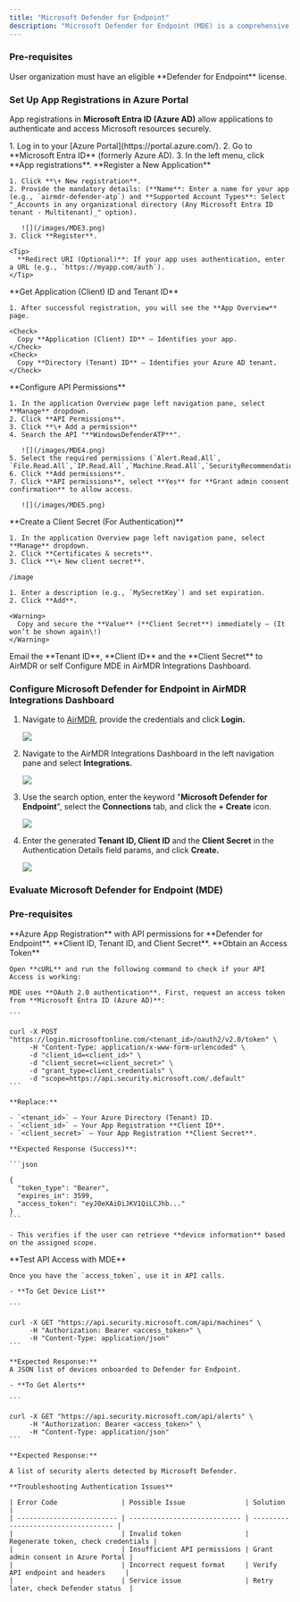 ```yaml
---
title: "Microsoft Defender for Endpoint"
description: "Microsoft Defender for Endpoint (MDE) is a comprehensive security solution that protects endpoints, identities, cloud workloads, and networks from cyber threats."
---
```


### Pre-requisites

<Tip>
  User organization must have an eligible **Defender for Endpoint** license.
</Tip>

### Set Up App Registrations in Azure Portal

App registrations in **Microsoft Entra ID (Azure AD)** allow applications to authenticate and access Microsoft resources securely.

<Steps>
  <Step title="Step 1">
    1. Log in to your [Azure Portal](https://portal.azure.com/).
    2. Go to **Microsoft Entra ID** (formerly Azure AD).
    3. In the left menu, click **App registrations**.
  </Step>
  <Step title="Step 2">
    **Register a New Application**

    1. Click **\+ New registration**.
    2. Provide the mandatory details: (**Name**: Enter a name for your app (e.g., `airmdr-defender-atp`) and **Supported Account Types**: Select "_Accounts in any organizational directory (Any Microsoft Entra ID tenant - Multitenant)_" option).

       ![](/images/MDE3.png)
    3. Click **Register**.

    <Tip>
      **Redirect URI (Optional)**: If your app uses authentication, enter a URL (e.g., `https://myapp.com/auth`).
    </Tip>
  </Step>
  <Step title="Step 3">
    **Get Application (Client) ID and Tenant ID**

    1. After successful registration, you will see the **App Overview** page.

    <Check>
      Copy **Application (Client) ID** – Identifies your app.
    </Check>
    <Check>
      Copy **Directory (Tenant) ID** – Identifies your Azure AD tenant.
    </Check>
  </Step>
  <Step title="Step 4">
    **Configure API Permissions**

    1. In the application Overview page left navigation pane, select **Manage** dropdown.
    2. Click **API Permissions**.
    3. Click **\+ Add a permission** 
    4. Search the API "**WindowsDefenderATP**".

       ![](/images/MDE4.png)
    5. Select the required permissions (`Alert.Read.All`, `File.Read.All`,`IP.Read.All`,`Machine.Read.All`,`SecurityRecommendation.Read.All`,`Software.Read.All`,`URL.Read.All`,`User.Read.All`,`Vulnerability.Read.All`,`Alert.ReadWrite.All`,`Machine.ReadWrite.All`).
    6. Click **Add permissions**.
    7. Click **API permissions**, select **Yes** for **Grant admin consent confirmation** to allow access.

       ![](/images/MDE5.png)
  </Step>
  <Step title="Step 5">
    **Create a Client Secret (For Authentication)**

    1. In the application Overview page left navigation pane, select **Manage** dropdown.
    2. Click **Certificates & secrets**.
    3. Click **\+ New client secret**.

    /image

    1. Enter a description (e.g., `MySecretKey`) and set expiration.
    2. Click **Add**.

    <Warning>
      Copy and secure the **Value** (**Client Secret**) immediately – (It won’t be shown again\!)
    </Warning>
  </Step>
  <Step title="Step 6">
    <Check>
       <Icon icon="envelope" /> Email the **Tenant ID**, **Client ID** and the **Client Secret** to AirMDR or self Configure MDE in AirMDR Integrations Dashboard.
    </Check>
  </Step>
</Steps>

### Configure Microsoft Defender for Endpoint in AirMDR Integrations Dashboard

1. Navigate to [AirMDR](https://app.airmdr.com/auth/login), provide the credentials and click **Login.**

   ![](/images/Datadog11.png)
2. Navigate to the AirMDR Integrations Dashboard in the left navigation pane and select **Integrations.**

   ![](/images/Datadog9.png)
3. Use the search option, enter the keyword "**Microsoft Defender for Endpoint**", select the **Connections** tab, and click the **\+ Create** icon.

   ![](/images/MDE.png)
4. Enter the generated **Tenant ID, Client ID** and the **Client Secret** in the Authentication Details field params, and click **Create.**

   ![](/images/MDE2.png)

### Evaluate Microsoft Defender for Endpoint (MDE)

### Pre-requisites

<Check>
  **Azure App Registration** with API permissions for **Defender for Endpoint**.
</Check>

<Check>
  **Client ID, Tenant ID, and Client Secret**.
</Check>

<Steps>
  <Step title="Step 1">
    **Obtain an Access Token**

    Open **cURL** and run the following command to check if your API Access is working:

    MDE uses **OAuth 2.0 authentication**. First, request an access token from **Microsoft Entra ID (Azure AD)**:

    ```
    
    curl -X POST "https://login.microsoftonline.com/<tenant_id>/oauth2/v2.0/token" \
         -H "Content-Type: application/x-www-form-urlencoded" \
         -d "client_id=<client_id>" \
         -d "client_secret=<client_secret>" \
         -d "grant_type=client_credentials" \
         -d "scope=https://api.security.microsoft.com/.default"
    ```

    **Replace:**

    - `<tenant_id>` – Your Azure Directory (Tenant) ID.
    - `<client_id>` – Your App Registration **Client ID**.
    - `<client_secret>` – Your App Registration **Client Secret**.

    **Expected Response (Success)**:

    ```json
    
    {
      "token_type": "Bearer",
      "expires_in": 3599,
      "access_token": "eyJ0eXAiOiJKV1QiLCJhb..."
    }
    ```

    - This verifies if the user can retrieve **device information** based on the assigned scope.
  </Step>
  <Step title="Step 2">
    **Test API Access with MDE**

    Once you have the `access_token`, use it in API calls.

    - **To Get Device List**

    ```
    
    curl -X GET "https://api.security.microsoft.com/api/machines" \
         -H "Authorization: Bearer <access_token>" \
         -H "Content-Type: application/json"
    ```

    **Expected Response:**
    A JSON list of devices onboarded to Defender for Endpoint.

    - **To Get Alerts**

    ```
    
    curl -X GET "https://api.security.microsoft.com/api/alerts" \
         -H "Authorization: Bearer <access_token>" \
         -H "Content-Type: application/json"
    ```

    **Expected Response:**

    A list of security alerts detected by Microsoft Defender.

    **Troubleshooting Authentication Issues**

    | Error Code                | Possible Issue               | Solution                            |
    | ------------------------- | ---------------------------- | ----------------------------------- |
    |                           | Invalid token                | Regenerate token, check credentials |
    |                           | Insufficient API permissions | Grant admin consent in Azure Portal |
    |                           | Incorrect request format     | Verify API endpoint and headers     |
    |                           | Service issue                | Retry later, check Defender status  |
  </Step>
</Steps>